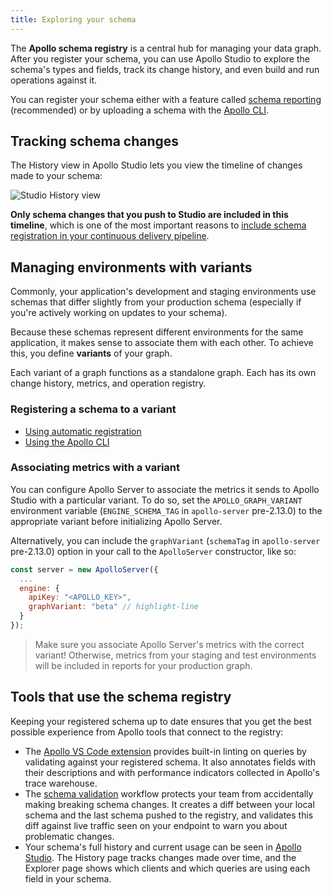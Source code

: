 ```yaml
---
title: Exploring your schema
---
```


The **Apollo schema registry** is a central hub for managing your data graph. After you register your schema, you can use Apollo Studio to explore the schema's types and fields, track its change history, and even build and run operations against it.

You can register your schema either with a feature called [schema reporting](./automatic-registration/) (recommended) or by uploading a schema with the [Apollo CLI](./manual-registration/).

## Tracking schema changes

The History view in Apollo Studio lets you view the timeline of changes made to your schema:

<img src="../img//schema-history.png" class="screenshot" alt="Studio History view"></img>

**Only schema changes that you push to Studio are included in this timeline**, which is one of the most important reasons to [include schema registration in your continuous delivery pipeline](#registering-with-continuous-delivery).

## Managing environments with variants

Commonly, your application's development and staging environments use schemas that differ slightly from your production schema (especially if you're actively working on updates to your schema).

Because these schemas represent different environments for the same application, it makes sense to associate them with each other. To achieve this, you define **variants** of your graph.

Each variant of a graph functions as a standalone graph. Each has its own change history, metrics, and operation registry.

### Registering a schema to a variant

* [Using automatic registration](#registering-automatically-to-a-variant)
* [Using the Apollo CLI](#registering-manually-to-a-variant)

### Associating metrics with a variant

You can configure Apollo Server to associate the metrics it sends to Apollo Studio with a particular variant. To do so, set the `APOLLO_GRAPH_VARIANT` environment variable (`ENGINE_SCHEMA_TAG` in `apollo-server` pre-2.13.0) to the appropriate variant before initializing Apollo Server.

Alternatively, you can include the `graphVariant` (`schemaTag` in `apollo-server` pre-2.13.0) option in your call to the `ApolloServer` constructor, like so:

```js
const server = new ApolloServer({
  ...
  engine: {
    apiKey: "<APOLLO_KEY>",
    graphVariant: "beta" // highlight-line
  }
});
```

> Make sure you associate Apollo Server's metrics with the correct variant! Otherwise, metrics from your staging and test environments will be included in reports for your production graph.

## Tools that use the schema registry

Keeping your registered schema up to date ensures that you get the best possible experience from Apollo tools that connect to the registry:

- The [Apollo VS Code extension](https://marketplace.visualstudio.com/items?itemName=apollographql.vscode-apollo) provides built-in linting on queries by validating against your registered schema. It also annotates fields with their descriptions and with performance indicators collected in Apollo's trace warehouse.
- The [schema validation](/schema-validation/) workflow protects your team from accidentally making breaking schema changes. It creates a diff between your local schema and the last schema pushed to the registry, and validates this diff against live traffic seen on your endpoint to warn you about problematic changes.
- Your schema's full history and current usage can be seen in [Apollo Studio](https://studio.apollographql.com). The History page tracks changes made over time, and the Explorer page shows which clients and which queries are using each field in your schema.
